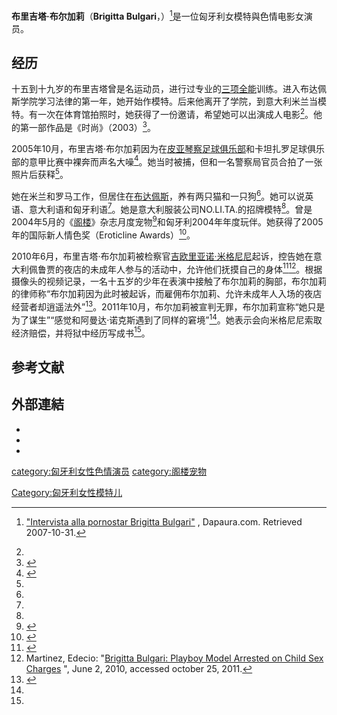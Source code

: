 {{Adult bio
| name            = 布里吉塔·布尔加莉<br />{{lang|en|Brigitta Bulgari}}
| gender          = female
| image           = [[File:Brigitta_Kocsis_(1).jpg|200px]]
| caption         = 
| birth           = {{birth date and age|1982|9|29|df=yes}}<ref name=Dapaura/>
| location        = [[匈牙利|匈牙利]][[沙托劳尔尧乌伊海伊|沙托劳尔尧乌伊海伊]]
| birthname       = 
| spouse          = 
| death           = 
| height          = {{height|ft=5|in=9|wiki=yes}}<ref name=Dapaura/>
| weight          = {{convert|50|kg|lb|abbr=on}}
| measurements    = 35C-24-35（C罩杯）
| measureispenis  =  
| shoe size       = 
| eye color       = 绿色
| hair color      = 金色
| skin color      = 
| blood           = 
| ethnicity       = 半瑞典和半匈牙利<ref name=AVN>{{cite web | url=http://avn.com/video/articles/21609.html | title=Brigitta Bulgari: ‘Live for Today’ | date=13 June 2005 | publisher=AVN.com | archiveurl=https://web.archive.org/web/20081027110133/http://avn.com/video/articles/21609.html | archivedate=2008-10-27 | accessdate=4 June 2010 | dead-url=no }}</ref>
| alias           = Brigitte Bui，Brigitta Kocis Bulgari，Brigitta Kocsis Bulgari，Brigitta Bui Kocsis，Bisse Bui，Brigitta Koss
| orientation     = 
| number_of_films = 
| homepage        = 
| eurobabeindex   = 
| spelling        = 
}}
'''布里吉塔·布尔加莉'''（'''Brigitta Bulgari'''，{{bd|1982年|9月29日}}）<ref name=Dapaura>{{it icon}}[http://www.dapaura.com/interviste/brigitta_bulgari/brigitta_bulgari.html "Intervista alla pornostar Brigitta Bulgari"] {{Wayback|url=http://www.dapaura.com/interviste/brigitta_bulgari/brigitta_bulgari.html |date=20100327214501 }}, Dapaura.com. Retrieved 2007-10-31.</ref>是一位匈牙利女模特與色情电影女演员。

==经历==
十五到十九岁的布里吉塔曾是名运动员，进行过专业的[[三项全能|三项全能]]训练。进入布达佩斯学院学习法律的第一年，她开始作模特。后来他离开了学院，到意大利米兰当模特。有一次在体育馆拍照时，她获得了一份邀请，希望她可以出演成人电影<ref name=AVN/>。他的第一部作品是《时尚》（2003）<ref name=Gamelink>{{cite web|url=http://www.gamelink.com/news.jhtml?news_id=news_nt_interview_brigitta_bulgari|title="The Naked Truth: Brigitta Bulgari Interview"|author=P. Weasels|accessdate=2013-12-08|archive-date=2006-09-08|archive-url=https://web.archive.org/web/20060908035232/http://www.gamelink.com/news.jhtml?news_id=news_nt_interview_brigitta_bulgari|dead-url=no}}</ref>。

2005年10月，布里吉塔·布尔加莉因为在[[皮亚琴察足球俱乐部|皮亚琴察足球俱乐部]]和卡坦扎罗足球俱乐部的意甲比赛中裸奔而声名大噪<ref name=InsideSport>{{cite web|url=http://www.insidesport.com.au/is/index?pg=adrenalin&spg=winningstreaks/winningstreaks_0510.htm|title=Winning Streaks: Brigitta Bulgari"|accessdate=2013-12-08|archive-date=2012-02-08|archive-url=https://web.archive.org/web/20120208012733/http://www.insidesport.com.au/is/index?pg=adrenalin&spg=winningstreaks%2Fwinningstreaks_0510.htm|dead-url=yes}}</ref>。她当时被捕，但和一名警察局官员合拍了一张照片后获释<ref name=AVN/>。

她在米兰和罗马工作，但居住在[[布达佩斯|布达佩斯]]，养有两只猫和一只狗<ref name=AVN/>。她可以说英语、意大利语和匈牙利语<ref name=Dapaura/>。她是意大利服装公司NO.LI.TA.的招牌模特<ref name=Gamelink/>。曾是2004年5月的《[[阁楼|阁楼]]》杂志月度宠物<ref>{{cite web|url=http://www.21centurypenthousepets.com/|title=List of Penthouse Pets|accessdate=2013-12-09|archive-date=2013-12-01|archive-url=https://web.archive.org/web/20131201160141/http://www.21centurypenthousepets.com/|dead-url=no}}</ref>和匈牙利2004年年度玩伴。她获得了2005年的国际新人情色奖（Eroticline Awards）<ref>{{cite web| url=http://www.venus-berlin.com/2005/de/downloads/download/venus.2005.pressemitteilung.2005-11-10.de.pdf| title=2005 Eroticline Prizewinners| date=| month=| work=| publisher=Venus-Berlin.com| accessdate=2013-12-09| deadurl=yes| archiveurl=https://web.archive.org/web/20060323211724/http://www.venus-berlin.com/2005/de/downloads/download/venus.2005.pressemitteilung.2005-11-10.de.pdf| archivedate=2006-03-23}}</ref>。

2010年6月，布里吉塔·布尔加莉被检察官[[吉欧里亚诺·米格尼尼|吉欧里亚诺·米格尼尼]]起诉，控告她在意大利佩鲁贾的夜店的未成年人参与的活动中，允许他们抚摸自己的身体<ref name="libero.it">{{cite web|url=http://affaritaliani.libero.it/cronache/belluno-pornostar-bulgari-assolta-amanda071011.html?refresh_ce Belluno|title=La pornostar Bulgari assolta|accessdate=2013-12-09|deadurl=yes|archiveurl=https://web.archive.org/web/20111012100446/http://affaritaliani.libero.it/cronache/belluno-pornostar-bulgari-assolta-amanda071011.html?refresh_ce|archivedate=2011-10-12}}</ref><ref name="CBS">Martinez, Edecio: "[http://www.cbsnews.com/8301-504083_162-20006545-504083.html Brigitta Bulgari: Playboy Model Arrested on Child Sex Charges] {{Wayback|url=http://www.cbsnews.com/8301-504083_162-20006545-504083.html |date=20130123090229 }}", June 2, 2010, accessed october 25, 2011.</ref>。根据摄像头的视频记录，一名十五岁的少年在表演中接触了布尔加莉的胸部，布尔加莉的律师称“布尔加莉因为此时被起诉，而雇佣布尔加莉、允许未成年人入场的夜店经营者却逍遥法外”<ref>{{cite web | url=http://www.metro.co.uk/news/828775-playboy-model-brigitta-bulgari-jailed-over-child-sex-charges | title=Playboy model Brigitta Bulgari jailed over child sex charges | date=2010-06-01 | work= | publisher=Metro UK | pages=1 | accessdate=2010-09-29 | archive-date=2010-10-10 | archive-url=https://web.archive.org/web/20101010074058/http://www.metro.co.uk/news/828775-playboy-model-brigitta-bulgari-jailed-over-child-sex-charges | dead-url=no }}</ref>。2011年10月，布尔加莉被宣判无罪，布尔加莉宣称“她只是为了谋生”“感觉和阿曼达·诺克斯遇到了同样的窘境”<ref name="libero.it" />。她表示会向米格尼尼索取经济赔偿，并将狱中经历写成书<ref name="libero.it" />。

==参考文献==
{{reflist}}

==外部連結==
{{Commons category|Brigitta Bulgari}}
{{Portal|色情}}
* {{IMDb name|0462586|Brigitta Bulgari}}
* {{iafd name|id=BrigittaBulgari|gender=female|name=Brigitta Bulgari}}
* {{afdb name|46727|Brigitta Bulgari}}

{{DEFAULTSORT:Bulgari, Brigitta}}
[[category:匈牙利女性色情演员|category:匈牙利女性色情演员]]
[[category:阁楼宠物|category:阁楼宠物]]
[[Category:匈牙利女性模特儿|Category:匈牙利女性模特儿]]